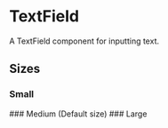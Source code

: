 

# TextField
A TextField component for inputting text.
<Canvas of={TextFieldStories.Default} />

## Sizes
### Small
<Canvas of={TextFieldStories.Small} />
### Medium (Default size)
<Canvas of={TextFieldStories.InputWithLabel} />
### Large
<Canvas of={TextFieldStories.Large} />